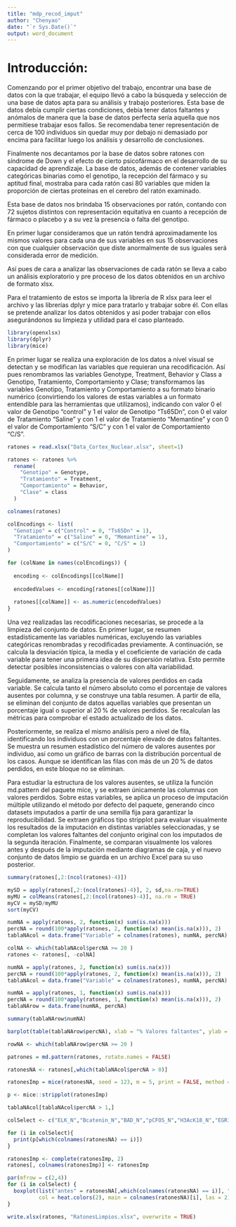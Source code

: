 ---
title: "mdp_recod_imput"
author: "Chenyao"
date: "`r Sys.Date()`"
output: word_document
---
# Introducción:

Comenzando por el primer objetivo del trabajo, encontrar una base de datos con la que trabajar, el equipo llevó a cabo la búsqueda y selección de una base de datos apta para su análisis y trabajo posteriores. Esta base de datos debía cumplir ciertas condiciones, debía tener datos faltantes y anómalos de manera que la base de datos perfecta sería aquella que nos permitiese trabajar esos fallos. Se recomendaba tener representación de cerca de 100 individuos sin quedar muy por debajo ni demasiado por encima para facilitar luego los análisis y desarrollo de conclusiones.

Finalmente nos decantamos por la base de datos sobre ratones con síndrome de Down y el efecto de cierto psicofármaco en el desarrollo de su capacidad de aprendizaje. La base de datos, además de contener variables categóricas binarias como el genotipo, la recepción del fármaco y su aptitud final, mostraba para cada ratón casi 80 variables que miden la proporción de ciertas proteínas en el cerebro del ratón examinado.

Esta base de datos nos brindaba 15 observaciones por ratón, contando con 72 sujetos distintos con representación equitativa en cuanto a recepción de fármaco o placebo y a su vez la presencia o falta del genotipo.

En primer lugar consideramos que un ratón tendrá aproximadamente los mismos valores para cada una de sus variables en sus 15 observaciones con que cualquier observación que diste anormalmente de sus iguales será considerada error de medición.

Así pues de cara a analizar las observaciones de cada ratón se lleva a cabo un análisis exploratorio y pre proceso de los datos obtenidos en un archivo de formato xlsx.

Para el tratamiento de estos se importa la librería de R xlsx para leer el archivo y las librerías dplyr y mice para tratarlo y trabajar sobre él. Con ellas se pretende analizar los datos obtenidos y así poder trabajar con ellos asegurándonos su limpieza y utilidad para el caso planteado.

```{r Librerías}
library(openxlsx)
library(dplyr)
library(mice)
```

En primer lugar se realiza una exploración de los datos a nivel visual se detectan y se modifican las variables que requieran una recodificación. Así pues renombramos las variables Genotype, Treatment, Behavior y Class a Genotipo, Tratamiento, Comportamiento y Clase; transformamos las variables Genotipo, Tratamiento y Comportamiento a su formato binario numérico (convirtiendo los valores de estas variables a un formato entendible para las herramientas que utilizamos), indicando con valor 0 el valor de Genotipo "control" y 1 el valor de Genotipo "Ts65Dn", con 0 el valor de Tratamiento "Saline" y con 1 el valor de Tratamiento "Memantine" y con 0 el valor de Comportamiento "S/C" y con 1 el valor de Comportamiento "C/S".

```{r Recodificación}

ratones = read.xlsx("Data_Cortex_Nuclear.xlsx", sheet=1)

ratones <- ratones %>%
  rename(
    "Genotipo" = Genotype,
    "Tratamiento" = Treatment,
    "Comportamiento" = Behavior,
    "Clase" = class
  )

colnames(ratones)

colEncodings <- list(
  "Genotipo" = c("Control" = 0, "Ts65Dn" = 1),
  "Tratamiento" = c("Saline" = 0, "Memantine" = 1),
  "Comportamiento" = c("S/C" = 0, "C/S" = 1)
)

for (colName in names(colEncodings)) {
  
  encoding <- colEncodings[[colName]]
  
  encodedValues <- encoding[ratones[[colName]]]
  
  ratones[[colName]] <- as.numeric(encodedValues)
}

```
Una vez realizadas las recodificaciones necesarias, se procede a la limpieza del conjunto de datos. En primer lugar, se resumen estadísticamente las variables numéricas, excluyendo las variables categóricas renombradas y recodificadas previamente. A continuación, se calcula la desviación típica, la media y el coeficiente de variación de cada variable para tener una primera idea de su dispersión relativa. Esto permite detectar posibles inconsistencias o valores con alta variabilidad.

Seguidamente, se analiza la presencia de valores perdidos en cada variable. Se calcula tanto el número absoluto como el porcentaje de valores ausentes por columna, y se construye una tabla resumen. A partir de ella, se eliminan del conjunto de datos aquellas variables que presentan un porcentaje igual o superior al 20 % de valores perdidos. Se recalculan las métricas para comprobar el estado actualizado de los datos.

Posteriormente, se realiza el mismo análisis pero a nivel de fila, identificando los individuos con un porcentaje elevado de datos faltantes. Se muestra un resumen estadístico del número de valores ausentes por individuo, así como un gráfico de barras con la distribución porcentual de los casos. Aunque se identifican las filas con más de un 20 % de datos perdidos, en este bloque no se eliminan.

Para estudiar la estructura de los valores ausentes, se utiliza la función md.pattern del paquete mice, y se extraen únicamente las columnas con valores perdidos. Sobre estas variables, se aplica un proceso de imputación múltiple utilizando el método por defecto del paquete, generando cinco datasets imputados a partir de una semilla fija para garantizar la reproducibilidad. Se extraen gráficos tipo stripplot para evaluar visualmente los resultados de la imputación en distintas variables seleccionadas, y se completan los valores faltantes del conjunto original con los imputados de la segunda iteración. Finalmente, se comparan visualmente los valores antes y después de la imputación mediante diagramas de caja, y el nuevo conjunto de datos limpio se guarda en un archivo Excel para su uso posterior.


```{r Imputación}

summary(ratones[,2:(ncol(ratones)-4)])

mySD = apply(ratones[,2:(ncol(ratones)-4)], 2, sd,na.rm=TRUE)
myMU = colMeans(ratones[,2:(ncol(ratones)-4)], na.rm = TRUE)
myCV = mySD/myMU
sort(myCV)

numNA = apply(ratones, 2, function(x) sum(is.na(x)))
percNA = round(100*apply(ratones, 2, function(x) mean(is.na(x))), 2)
tablaNAcol = data.frame("Variable" = colnames(ratones), numNA, percNA)

colNA <- which(tablaNAcol$percNA >= 20 )
ratones <- ratones[, -colNA]

numNA = apply(ratones, 2, function(x) sum(is.na(x)))
percNA = round(100*apply(ratones, 2, function(x) mean(is.na(x))), 2)
tablaNAcol = data.frame("Variable" = colnames(ratones), numNA, percNA)

numNA = apply(ratones, 1, function(x) sum(is.na(x)))
percNA = round(100*apply(ratones, 1, function(x) mean(is.na(x))), 2)
tablaNArow = data.frame(numNA, percNA)

summary(tablaNArow$numNA)

barplot(table(tablaNArow$percNA), xlab = "% Valores faltantes", ylab = "Número de casos", main = "Ratones")

rowNA <- which(tablaNArow$percNA >= 20 )

patrones = md.pattern(ratones, rotate.names = FALSE)

ratonesNA <- ratones[,which(tablaNAcol$percNA > 0)]

ratonesImp = mice(ratonesNA, seed = 123, m = 5, print = FALSE, method = NULL)

p <- mice::stripplot(ratonesImp)

tablaNAcol[tablaNAcol$percNA > 1,]

colSelect <- c("ELK_N","Bcatenin_N","BAD_N","pCFOS_N","H3AcK18_N","EGR1_N")

for (i in colSelect){
  print(p[which(colnames(ratonesNA) == i)])
}

ratonesImp <- complete(ratonesImp, 2)
ratones[, colnames(ratonesImp)] <- ratonesImp

par(mfrow = c(2,4))
for (i in colSelect) {
  boxplot(list("antes" = ratonesNA[,which(colnames(ratonesNA) == i)], "después" = ratonesImp[,which(colnames(ratonesNA) == i)]), 
          col = heat.colors(2), main = colnames(ratonesNA)[i], las = 2)
}

write.xlsx(ratones, "RatonesLimpios.xlsx", overwrite = TRUE)

```